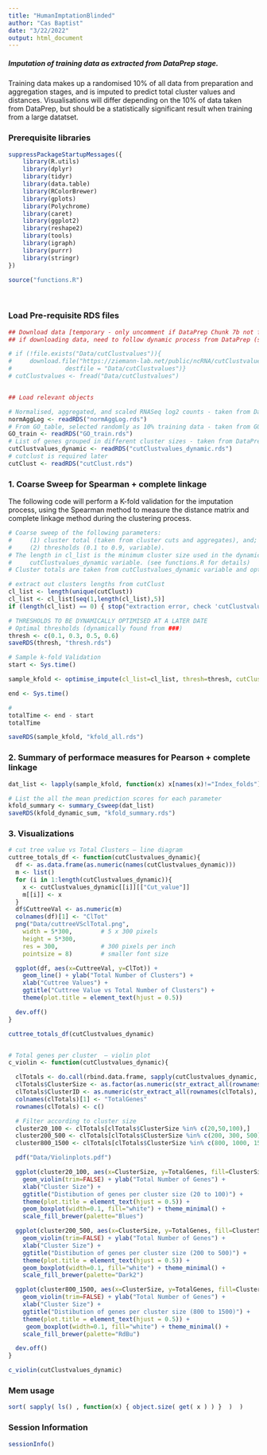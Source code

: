 ```yaml
---
title: "HumanImptationBlinded"
author: "Cas Baptist"
date: "3/22/2022"
output: html_document
---
```


##### Imputation of training data as extracted from DataPrep stage. 

Training data makes up a randomised 10% of all data from preparation and aggregation stages, and is imputed to predict total cluster values and distances. Visualisations will differ depending on the 10% of data taken from DataPrep, but should be a statistically significant result when training from a large datatset. 


### Prerequisite libraries

```r

suppressPackageStartupMessages({
    library(R.utils)
    library(dplyr)
    library(tidyr)
    library(data.table)
    library(RColorBrewer)
    library(gplots)
    library(Polychrome)
    library(caret)
    library(ggplot2)
    library(reshape2)
    library(tools)
    library(igraph)
    library(purrr)
    library(stringr)
})

source("functions.R")

```

</br>

### Load Pre-requisite RDS files 

```r

## Download data [temporary - only uncomment if DataPrep Chunk 7b not functioning due to memory issue]
## if downloading data, need to follow dynamic process from DataPrep (set below)

# if (!file.exists("Data/cutClustvalues")){
#     download.file("https://ziemann-lab.net/public/ncRNA/cutClustvalues.rds",
#               destfile = "Data/cutClustvalues")}
# cutClustvalues <- fread("Data/cutClustvalues")


## Load relevant objects

# Normalised, aggregated, and scaled RNASeq log2 counts - taken from DataPrep
normAggLog <- readRDS("normAggLog.rds")
# From GO_table, selected randomly as 10% training data - taken from GOPrep
GO_train <- readRDS("GO_train.rds")
# List of genes grouped in different cluster sizes - taken from DataPrep
cutClustvalues_dynamic <- readRDS("cutClustvalues_dynamic.rds")
# cutclust is required later
cutClust <- readRDS("cutClust.rds")

```

### 1. Coarse Sweep for Spearman + complete linkage 

The following code will perform a K-fold validation for the imputation process, using the Spearman method to measure the distance matrix and complete linkage method during the clustering process. 

```r

# Coarse sweep of the following parameters: 
#     (1) cluster total (taken from cluster cuts and aggregates), and;
#     (2) thresholds (0.1 to 0.9, variable). 
# The length in cl_list is the minimum cluster size used in the dynamic tree cut. These values are saved in the   
#     cutClustvalues_dynamic variable. (see functions.R for details)
# Cluster totals are taken from cutClustvalues_dynamic variable and optimised

# extract out clusters lengths from cutClust
cl_list <- length(unique(cutClust))
cl_list <- cl_list[seq(1,length(cl_list),5)]
if (length(cl_list) == 0) { stop("extraction error, check 'cutClustvalues_dynamic.rds' is loaded") }

# THRESHOLDS TO BE DYNAMICALLY OPTIMISED AT A LATER DATE
# Optimal thresholds (dynamically found from ###)
thresh <- c(0.1, 0.3, 0.5, 0.6)
saveRDS(thresh, "thresh.rds")

# Sample k-fold Validation
start <- Sys.time()

sample_kfold <- optimise_impute(cl_list=cl_list, thresh=thresh, cutClustvalues_dynamic=cutClustvalues_dynamic, normAggLog=normAggLog, GO_train=GO_train)

end <- Sys.time()

#
totalTime <- end - start
totalTime

saveRDS(sample_kfold, "kfold_all.rds")

```

### 2. Summary of performace measures for Pearson + complete linkage

```r

dat_list <- lapply(sample_kfold, function(x) x[names(x)!="Index_folds"])

# List the all the mean prediction scores for each parameter 
kfold_summary <- summary_Csweep(dat_list)
saveRDS(kfold_dynamic_sum, "kfold_summary.rds")

```

### 3. Visualizations

```r

# cut tree value vs Total Clusters – line diagram
cuttree_totals_df <- function(cutClustvalues_dynamic){
  df <- as.data.frame(as.numeric(names(cutClustvalues_dynamic)))
  m <- list()
  for (i in 1:length(cutClustvalues_dynamic)){
    x <- cutClustvalues_dynamic[[i]][["Cut_value"]]
    m[[i]] <- x
  }
  df$CuttreeVal <- as.numeric(m)
  colnames(df)[1] <- "ClTot"
  png("Data/cuttreeVSclTotal.png",
    width = 5*300,        # 5 x 300 pixels
    height = 5*300,
    res = 300,            # 300 pixels per inch
    pointsize = 8)        # smaller font size

  ggplot(df, aes(x=CuttreeVal, y=ClTot)) +
    geom_line() + ylab("Total Number of Clusters") +
    xlab("Cuttree Values") +
    ggtitle("Cuttree Value vs Total Number of Clusters") +
    theme(plot.title = element_text(hjust = 0.5))

  dev.off()
}

cuttree_totals_df(cutClustvalues_dynamic)


# Total genes per cluster  – violin plot
c_violin <- function(cutClustvalues_dynamic){

  clTotals <- do.call(rbind.data.frame, sapply(cutClustvalues_dynamic, "[[", 3))
  clTotals$ClusterSize <- as.factor(as.numeric(str_extract_all(rownames(clTotals), "^[:digit:]*(?=.)")))
  clTotals$ClusterID <- as.numeric(str_extract_all(rownames(clTotals), "(?=.)\\d+$"))
  colnames(clTotals)[1] <- "TotalGenes"
  rownames(clTotals) <- c()

  # Filter according to cluster size
  cluster20_100 <- clTotals[clTotals$ClusterSize %in% c(20,50,100),]
  cluster200_500 <- clTotals[clTotals$ClusterSize %in% c(200, 300, 500),]
  cluster800_1500 <- clTotals[clTotals$ClusterSize %in% c(800, 1000, 1500),]

  pdf("Data/Violinplots.pdf")

  ggplot(cluster20_100, aes(x=ClusterSize, y=TotalGenes, fill=ClusterSize)) +
    geom_violin(trim=FALSE) + ylab("Total Number of Genes") +
    xlab("Cluster Size") +
    ggtitle("Distibution of genes per cluster size (20 to 100)") +
    theme(plot.title = element_text(hjust = 0.5)) +
    geom_boxplot(width=0.1, fill="white") + theme_minimal() +
    scale_fill_brewer(palette="Blues")

  ggplot(cluster200_500, aes(x=ClusterSize, y=TotalGenes, fill=ClusterSize)) +
    geom_violin(trim=FALSE) + ylab("Total Number of Genes") +
    xlab("Cluster Size") +
    ggtitle("Distibution of genes per cluster size (200 to 500)") +
    theme(plot.title = element_text(hjust = 0.5)) +
    geom_boxplot(width=0.1, fill="white") + theme_minimal() +
    scale_fill_brewer(palette="Dark2")

  ggplot(cluster800_1500, aes(x=ClusterSize, y=TotalGenes, fill=ClusterSize)) +
    geom_violin(trim=FALSE) + ylab("Total Number of Genes") +
    xlab("Cluster Size") +
    ggtitle("Distibution of genes per cluster size (800 to 1500)") +
    theme(plot.title = element_text(hjust = 0.5)) +
     geom_boxplot(width=0.1, fill="white") + theme_minimal() +
    scale_fill_brewer(palette="RdBu")

  dev.off()
}

c_violin(cutClustvalues_dynamic)


```

### Mem usage

```r
sort( sapply( ls() , function(x) { object.size( get( x ) ) }  )  )
```

### Session Information 

```r

sessionInfo()

```
